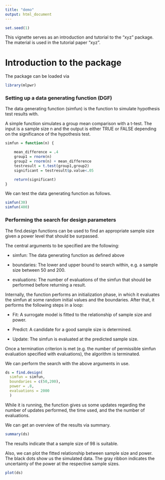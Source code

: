 ```yaml
---
title: "demo"
output: html_document
---
```


```r
set.seed(1)
```


This vignette serves as an introduction and tutorial to the "xyz" package. The material is used in the tutorial paper "xyz".

# Introduction to the package

The package can be loaded via
```r
library(mlpwr)
```


### Setting up a data generating function (DGF)

The data generating function (simfun) is the function to simulate hypothesis test results with.

A simple function simulates a group mean comparison with a t-test. The input is a sample size n and the output is either TRUE or FALSE depending on the significance of the hypothesis test.

```r
simfun = function(n) {

    mean_difference = .4 
    group1 = rnorm(n)
    group2 = rnorm(n) + mean_difference
    testresult = t.test(group1,group2)
    significant = testresult$p.value<.05

    return(significant)
}

```

We can test the data generating function as follows.

```r
simfun(30)
simfun(400)
```

### Performing the search for design parameters

The find.design functions can be used to find an appropriate sample size given a power level that should be surpassed.

The central arguments to be specified are the following:

-   simfun: The data generating function as defined above

-   boundaries: The lower and upper bound to search within, e.g. a sample size between 50 and 200.

-   evaluations: The number of evaluations of the simfun that should be performed before returning a result.

Internally, the function performs an initialization phase, in which it evaluates the simfun at some random initial values and the boundaries. After that, it performs the following steps in a loop:

-   Fit: A surrogate model is fitted to the relationship of sample size and power.

-   Predict: A candidate for a good sample size is determined.

-   Update: The simfun is evaluated at the predicted sample size.

Once a termination criterion is met (e.g. the number of permissible simfun evaluation specified with evaluations), the algorithm is terminated.

We can perform the search with the above arguments in use.

```r
ds = find.design(
  simfun = simfun,
  boundaries = c(50,200),
  power = .8,
  evaluations = 2000
  )
```

While it is running, the function gives us some updates regarding the number of updates performed, the time used, and the the number of evaluations.

We can get an overview of the results via summary.

```r
summary(ds)
```

The results indicate that a sample size of 98 is suitable. 

Also, we can plot the fitted relationship between sample size and power. The black dots show us the simulated data. The gray ribbon indicates the uncertainty of the power at the respective sample sizes.  
```r
plot(ds)
```
